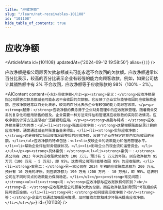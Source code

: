 ```yaml
---
title: "应收净额"
slug: "/learn/net-receivables-101108"
id: "101108"
hide_table_of_contents: true
---
```



# 应收净额

<ArticleMeta id={101108} updatedAt={'2024-09-12 19:58:50'} alias={`[]`} />
<div className='border-solid border-b border-t-0 my-4 border-[var(--ifm-color-gray-300)]' />

应收净额是指公司顾客欠款总额减去可能永远不会收回的欠款额。应收净额通常以百分比表示，较高的百分比表示企业有较强的能力向顾客收款。例如，如果公司估计其销售额中有 2% 不会收回，应收净额等于应收账款的 98%（100% - 2%）。

<AIContent content={`<h2>应收净额</h2><p><strong>定义：</strong>应收净额是指公司顾客欠款总额减去可能永远不会收回的欠款额。它反映了企业实际能够收回的应收账款金额。应收净额通常以百分比表示，较高的百分比表示企业有较强的能力向顾客收款。</p><p><strong>起源：</strong>应收净额的概念源于企业财务管理中的应收账款管理。随着商业交易的复杂化和信用销售的普及，企业需要一种方法来评估和管理其应收账款的实际回收情况。应收净额的计算方法逐渐被广泛接受和应用。</p><p><strong>类别与特点：</strong>应收净额主要分为两类：<ul><li><strong>账面应收净额：</strong>这是根据账面记录计算的应收净额，通常通过减去坏账准备金来得出。</li><li><strong>实际应收净额：</strong>这是根据实际回收情况调整后的应收净额，反映了企业在特定时期内实际收回的金额。</li></ul>应收净额的特点包括：<ul><li>反映企业的收款能力和信用管理水平。</li><li>帮助企业评估财务健康状况。</li><li>影响企业的现金流和运营资金。</li></ul></p><p><strong>具体案例：</strong><ul><li><strong>案例一：</strong>某公司在 2023 年末的应收账款总额为 100 万元，预计有 5 万元的坏账。则应收净额为 95 万元（100 万元 - 5 万元），即 95%。这表明公司预计能够收回 95% 的应收账款。</li><li><strong>案例二：</strong>另一家公司在 2024 年初的应收账款总额为 200 万元，预计有 10 万元的坏账。则应收净额为 190 万元（200 万元 - 10 万元），即 95%。这表明公司在不同时间点的收款能力保持稳定。</li></ul></p><p><strong>常见问题：</strong><ul><li><strong>问：</strong>应收净额与应收账款有何区别？<br/><strong>答：</strong>应收账款是公司顾客欠款的总额，而应收净额是扣除预计坏账后的实际可收回金额。</li><li><strong>问：</strong>如何提高应收净额？<br/><strong>答：</strong>企业可以通过加强信用管理、及时催收欠款和减少坏账来提高应收净额。</li></ul></p>`} id={101108} />

